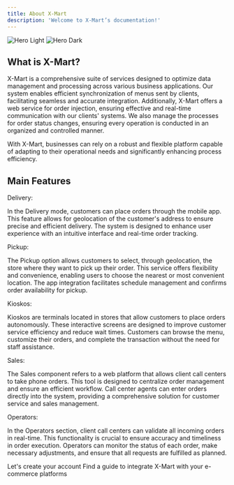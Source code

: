 ```yaml
---
title: About X-Mart
description: 'Welcome to X-Mart’s documentation!'
---
```


<img
  className="block dark:hidden"
  src="https://s3.us-east-2.amazonaws.com/admin.artisncore.dev/products/logonegro.png"
  alt="Hero Light"
/>
<img
  className="hidden dark:block"
  src="https://s3.us-east-2.amazonaws.com/admin.artisncore.dev/products/logorojo.png"
  alt="Hero Dark"
/>


## What is X-Mart?

X-Mart is a comprehensive suite of services designed to optimize data management and processing across various business applications. Our system enables efficient synchronization of menus sent by clients, facilitating seamless and accurate integration. Additionally, X-Mart offers a web service for order injection, ensuring effective and real-time communication with our clients' systems. We also manage the processes for order status changes, ensuring every operation is conducted in an organized and controlled manner.

With X-Mart, businesses can rely on a robust and flexible platform capable of adapting to their operational needs and significantly enhancing process efficiency.

## Main Features

Delivery:

In the Delivery mode, customers can place orders through the mobile app. This feature allows for geolocation of the customer's address to ensure precise and efficient delivery. The system is designed to enhance user experience with an intuitive interface and real-time order tracking.

Pickup:

The Pickup option allows customers to select, through geolocation, the store where they want to pick up their order. This service offers flexibility and convenience, enabling users to choose the nearest or most convenient location. The app integration facilitates schedule management and confirms order availability for pickup.

Kioskos:

Kioskos are terminals located in stores that allow customers to place orders autonomously. These interactive screens are designed to improve customer service efficiency and reduce wait times. Customers can browse the menu, customize their orders, and complete the transaction without the need for staff assistance.

Sales:

The Sales component refers to a web platform that allows client call centers to take phone orders. This tool is designed to centralize order management and ensure an efficient workflow. Call center agents can enter orders directly into the system, providing a comprehensive solution for customer service and sales management.


Operators:

In the Operators section, client call centers can validate all incoming orders in real-time. This functionality is crucial to ensure accuracy and timeliness in order execution. Operators can monitor the status of each order, make necessary adjustments, and ensure that all requests are fulfilled as planned.

<CardGroup cols={2}>
  <Card
    title="Create an account"
    icon="pen-to-square"
    href="https://app.x-mart.io/auth/signin"
  >
    Let's create your account
  </Card>
  <Card
    title="Developer guides"
    icon="image"
    href="https://docs.x-mart.io/api-reference/authentication/login/post"
  >
    Find a guide to integrate X-Mart with your e-commerce platforms
  </Card>
</CardGroup>

